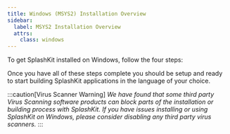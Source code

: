 ```yaml
---
title: Windows (MSYS2) Installation Overview
sidebar:
  label: MSYS2 Installation Overview
  attrs:
    class: windows
---
```


To get SplashKit installed on Windows, follow the four steps:


<CardGrid>
  <LinkCard
  title="Install MSYS2 and Command Line Tools"
  description="Step 1"
  href="/installation/windows/mingw/step-1/"
  />
  <LinkCard
  title="Install SplashKit"
  description="Step 2"
  href="/installation/windows/mingw/step-2/"
  />
  <LinkCard
  title="Install Visual Studio Code"
  description="Step 3"
  href="/installation/windows/mingw/step-3/"
  />
  <LinkCard
  title="Install Language Specific Tools"
  description="Step 4"
  href="/installation/windows/mingw/step-4/"
  />
</CardGrid >

Once you have all of these steps complete you should be setup and ready to
start building SplashKit applications in the language of your choice.

:::caution[Virus Scanner Warning]
_We have found that some third party Virus Scanning software products can block
parts of the installation or building process with SplashKit. If you have
issues installing or using SplashKit on Windows, please consider disabling
any third party virus scanners._
:::
